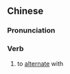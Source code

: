 ==Chinese==
{{zh-forms|s=相间}}

===Pronunciation===
{{zh-pron
|m=xiāngjiàn
|c=soeng1 gaan1
|mn=qz,xm:siong-kàn/zz:siang-kàn
|cat=v
}}

===Verb===
{{zh-verb}}

# to [[alternate]] with